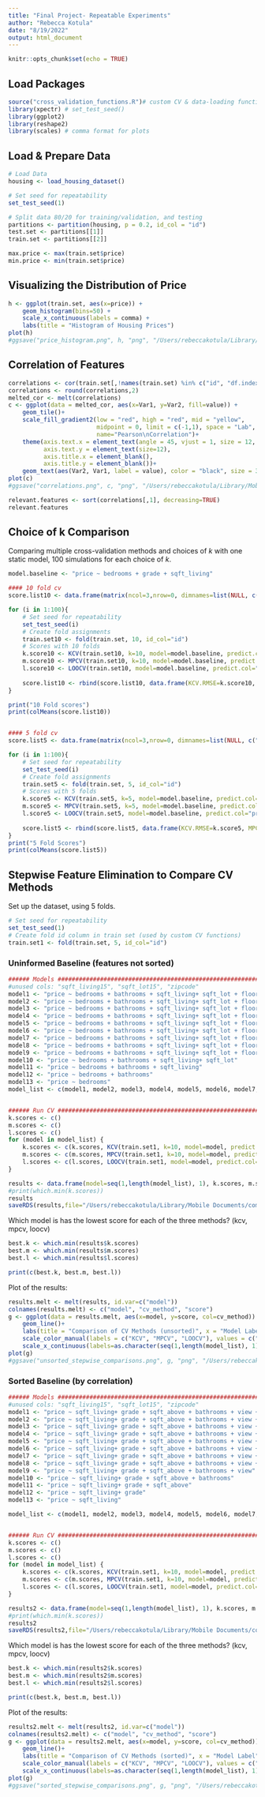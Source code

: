 ```yaml
---
title: "Final Project- Repeatable Experiments"
author: "Rebecca Kotula"
date: "8/19/2022"
output: html_document
---
```


```r
knitr::opts_chunk$set(echo = TRUE)
```
## Load Packages
```r
source("cross_validation_functions.R")# custom CV & data-loading functions
library(xpectr) # set_test_seed()
library(ggplot2)
library(reshape2)
library(scales) # comma format for plots
```

## Load & Prepare Data
```r
# Load Data
housing <- load_housing_dataset()

# Set seed for repeatability
set_test_seed(1) 

# Split data 80/20 for training/validation, and testing
partitions <- partition(housing, p = 0.2, id_col = "id")
test.set <- partitions[[1]]
train.set <- partitions[[2]]

max.price <- max(train.set$price)
min.price <- min(train.set$price)
```

## Visualizing the Distribution of Price

```r
h <- ggplot(train.set, aes(x=price)) +
    geom_histogram(bins=50) +
    scale_x_continuous(labels = comma) + 
    labs(title = "Histogram of Housing Prices")
plot(h)
#ggsave("price_histogram.png", h, "png", "/Users/rebeccakotula/Library/Mobile Documents/com~apple~CloudDocs/Documents/Theory of Statistics I/Project/Images/")
```

## Correlation of Features
```r
correlations <- cor(train.set[,!names(train.set) %in% c("id", "df.index", "lat", "long", "date", "zipcode", "sqft_living15", "sqft_lot15")])
correlations <- round(correlations,2)
melted_cor <- melt(correlations)
c <- ggplot(data = melted_cor, aes(x=Var1, y=Var2, fill=value)) + 
    geom_tile()+
    scale_fill_gradient2(low = "red", high = "red", mid = "yellow", 
                         midpoint = 0, limit = c(-1,1), space = "Lab", 
                         name="Pearson\nCorrelation")+
    theme(axis.text.x = element_text(angle = 45, vjust = 1, size = 12, hjust = 1),
          axis.text.y = element_text(size=12),
          axis.title.x = element_blank(),
          axis.title.y = element_blank())+
    geom_text(aes(Var2, Var1, label = value), color = "black", size = 3) 
plot(c)
#ggsave("correlations.png", c, "png", "/Users/rebeccakotula/Library/Mobile Documents/com~apple~CloudDocs/Documents/Theory of Statistics I/Project/Images/", width=7,height=5)
```
```r
relevant.features <- sort(correlations[,1], decreasing=TRUE)
relevant.features
```

## Choice of k Comparison

Comparing multiple cross-validation methods and choices of $k$ with one static model, 100 simulations for each choice of $k$.  
```r
model.baseline <- "price ~ bedrooms + grade + sqft_living"

#### 10 fold cv
score.list10 <- data.frame(matrix(ncol=3,nrow=0, dimnames=list(NULL, c("KCV.RMSE", "MPCV.RMSE", "LOOCV.RMSE"))))

for (i in 1:100){
    # Set seed for repeatability
    set_test_seed(i) 
    # Create fold assignments
    train.set10 <- fold(train.set, 10, id_col="id")
    # Scores with 10 folds
    k.score10 <- KCV(train.set10, k=10, model=model.baseline, predict.col="price")
    m.score10 <- MPCV(train.set10, k=10, model=model.baseline, predict.col="price", df.index = "df.index")
    l.score10 <- LOOCV(train.set10, model=model.baseline, predict.col="price")
    
    score.list10 <- rbind(score.list10, data.frame(KCV.RMSE=k.score10, MPCV.RMSE=m.score10, LOOCV.RMSE=l.score10))
}

print("10 Fold scores")
print(colMeans(score.list10))


#### 5 fold cv
score.list5 <- data.frame(matrix(ncol=3,nrow=0, dimnames=list(NULL, c("KCV.RMSE", "MPCV.RMSE", "LOOCV.RMSE"))))

for (i in 1:100){
    # Set seed for repeatability
    set_test_seed(i) 
    # Create fold assignments
    train.set5 <- fold(train.set, 5, id_col="id")
    # Scores with 5 folds
    k.score5 <- KCV(train.set5, k=5, model=model.baseline, predict.col="price")
    m.score5 <- MPCV(train.set5, k=5, model=model.baseline, predict.col="price", df.index = "df.index")
    l.score5 <- LOOCV(train.set5, model=model.baseline, predict.col="price")
    
    score.list5 <- rbind(score.list5, data.frame(KCV.RMSE=k.score5, MPCV.RMSE=m.score5, LOOCV.RMSE=l.score5))
}
print("5 Fold Scores")
print(colMeans(score.list5))
```

## Stepwise Feature Elimination to Compare CV Methods

Set up the dataset, using 5 folds. 
```r
# Set seed for repeatability
set_test_seed(1) 
# Create fold id column in train set (used by custom CV functions)
train.set1 <- fold(train.set, 5, id_col="id")
```

### Uninformed Baseline (features not sorted)
```r
###### Models ##################################################################
#unused cols: "sqft_living15", "sqft_lot15", "zipcode"
model1 <- "price ~ bedrooms + bathrooms + sqft_living+ sqft_lot + floors + waterfront + view + condition + grade + sqft_above + sqft_basement + yr_built + yr_renovated"
model2 <- "price ~ bedrooms + bathrooms + sqft_living+ sqft_lot + floors + waterfront + view + condition + grade + sqft_above + sqft_basement + yr_built"
model3 <- "price ~ bedrooms + bathrooms + sqft_living+ sqft_lot + floors + waterfront + view + condition + grade + sqft_above + sqft_basement"
model4 <- "price ~ bedrooms + bathrooms + sqft_living+ sqft_lot + floors + waterfront + view + condition + grade + sqft_above"
model5 <- "price ~ bedrooms + bathrooms + sqft_living+ sqft_lot + floors + waterfront + view + condition + grade"
model6 <- "price ~ bedrooms + bathrooms + sqft_living+ sqft_lot + floors + waterfront + view + condition"
model7 <- "price ~ bedrooms + bathrooms + sqft_living+ sqft_lot + floors + waterfront + view "
model8 <- "price ~ bedrooms + bathrooms + sqft_living+ sqft_lot + floors + waterfront"
model9 <- "price ~ bedrooms + bathrooms + sqft_living+ sqft_lot + floors"
model10 <- "price ~ bedrooms + bathrooms + sqft_living+ sqft_lot"
model11 <- "price ~ bedrooms + bathrooms + sqft_living"
model12 <- "price ~ bedrooms + bathrooms"
model13 <- "price ~ bedrooms"
model_list <- c(model1, model2, model3, model4, model5, model6, model7, model8, model9, model10, model11, model12, model13)


###### Run CV ##################################################################
k.scores <- c()
m.scores <- c()
l.scores <- c()
for (model in model_list) {
    k.scores <- c(k.scores, KCV(train.set1, k=10, model=model, predict.col="price"))
    m.scores <- c(m.scores, MPCV(train.set1, k=10, model=model, predict.col="price", df.index = "df.index"))
    l.scores <- c(l.scores, LOOCV(train.set1, model=model, predict.col="price"))
}

results <- data.frame(model=seq(1,length(model_list), 1), k.scores, m.scores, l.scores)
#print(which.min(k.scores))
results
saveRDS(results,file="/Users/rebeccakotula/Library/Mobile Documents/com~apple~CloudDocs/Documents/Theory of Statistics I/Project/Datasets/results.Rda")
```
Which model is has the lowest score for each of the three methods? (kcv, mpcv, loocv)
```r
best.k <- which.min(results$k.scores)
best.m <- which.min(results$m.scores)
best.l <- which.min(results$l.scores)

print(c(best.k, best.m, best.l))
```

Plot of the results:
```r
results.melt <- melt(results, id.var=c("model"))
colnames(results.melt) <- c("model", "cv_method", "score")
g <- ggplot(data = results.melt, aes(x=model, y=score, col=cv_method)) +
    geom_line()+
    labs(title = "Comparison of CV Methods (unsorted)", x = "Model Label", y = "RMSE", color = "CV Method") +
    scale_color_manual(labels = c("KCV", "MPCV", "LOOCV"), values = c("darkorange1", "darkolivegreen4", "cornflowerblue")) +
    scale_x_continuous(labels=as.character(seq(1,length(model_list), 1)), breaks=seq(1,length(model_list), 1))
plot(g)
#ggsave("unsorted_stepwise_comparisons.png", g, "png", "/Users/rebeccakotula/Library/Mobile Documents/com~apple~CloudDocs/Documents/Theory of Statistics I/Project/Images/")
```

### Sorted Baseline (by correlation)
```r
###### Models ##################################################################
#unused cols: "sqft_living15", "sqft_lot15", "zipcode"
model1 <- "price ~ sqft_living+ grade + sqft_above + bathrooms + view + sqft_basement + bedrooms + waterfront + floors + yr_renovated + sqft_lot + yr_built + condition"
model2 <- "price ~ sqft_living+ grade + sqft_above + bathrooms + view + sqft_basement + bedrooms + waterfront + floors + yr_renovated + sqft_lot + yr_built"
model3 <- "price ~ sqft_living+ grade + sqft_above + bathrooms + view + sqft_basement + bedrooms + waterfront + floors + yr_renovated + sqft_lot"
model4 <- "price ~ sqft_living+ grade + sqft_above + bathrooms + view + sqft_basement + bedrooms + waterfront + floors + yr_renovated"
model5 <- "price ~ sqft_living+ grade + sqft_above + bathrooms + view + sqft_basement + bedrooms + waterfront + floors"
model6 <- "price ~ sqft_living+ grade + sqft_above + bathrooms + view + sqft_basement + bedrooms + waterfront"
model7 <- "price ~ sqft_living+ grade + sqft_above + bathrooms + view + sqft_basement + bedrooms"
model8 <- "price ~ sqft_living+ grade + sqft_above + bathrooms + view + sqft_basement"
model9 <- "price ~ sqft_living+ grade + sqft_above + bathrooms + view"
model10 <- "price ~ sqft_living+ grade + sqft_above + bathrooms"
model11 <- "price ~ sqft_living+ grade + sqft_above"
model12 <- "price ~ sqft_living+ grade"
model13 <- "price ~ sqft_living"

model_list <- c(model1, model2, model3, model4, model5, model6, model7, model8, model9, model10, model11, model12, model13)


###### Run CV ##################################################################
k.scores <- c()
m.scores <- c()
l.scores <- c()
for (model in model_list) {
    k.scores <- c(k.scores, KCV(train.set1, k=10, model=model, predict.col="price"))
    m.scores <- c(m.scores, MPCV(train.set1, k=10, model=model, predict.col="price", df.index = "df.index"))
    l.scores <- c(l.scores, LOOCV(train.set1, model=model, predict.col="price"))
}

results2 <- data.frame(model=seq(1,length(model_list), 1), k.scores, m.scores, l.scores)
#print(which.min(k.scores))
results2
saveRDS(results2,file="/Users/rebeccakotula/Library/Mobile Documents/com~apple~CloudDocs/Documents/Theory of Statistics I/Project/Datasets/results_sorted.Rda")

```
Which model is has the lowest score for each of the three methods? (kcv, mpcv, loocv)
```r
best.k <- which.min(results2$k.scores)
best.m <- which.min(results2$m.scores)
best.l <- which.min(results2$l.scores)

print(c(best.k, best.m, best.l))
```

Plot of the results:
```r
results2.melt <- melt(results2, id.var=c("model"))
colnames(results2.melt) <- c("model", "cv_method", "score")
g <- ggplot(data = results2.melt, aes(x=model, y=score, col=cv_method)) +
    geom_line()+
    labs(title = "Comparison of CV Methods (sorted)", x = "Model Label", y = "RMSE", color = "CV Method") +
    scale_color_manual(labels = c("KCV", "MPCV", "LOOCV"), values = c("darkorange1", "darkolivegreen4", "cornflowerblue")) +
    scale_x_continuous(labels=as.character(seq(1,length(model_list), 1)), breaks=seq(1,length(model_list), 1))
plot(g)
#ggsave("sorted_stepwise_comparisons.png", g, "png", "/Users/rebeccakotula/Library/Mobile Documents/com~apple~CloudDocs/Documents/Theory of Statistics I/Project/Images/")
```




